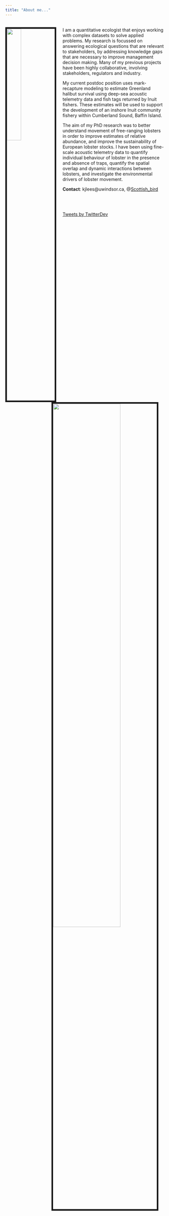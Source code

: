```yaml
---
title: "About me..."
---
```

<br>
<img src= "images/KIRSTY.jpg" style="width:30%; border:5px solid; margin-right: 20px" align= "left"> 
I am a quantitative ecologist that enjoys working with complex datasets to solve applied problems. My research is focussed on answering ecological questions that are relevant to stakeholders, by addressing knowledge gaps that are necessary to improve management decision making. Many of my previous projects have been highly collaborative, involving stakeholders, regulators and industry. 

My current postdoc position uses mark-recapture modeling to estimate Greenland halibut survival using deep-sea acoustic telemetry data and fish tags returned by Inuit fishers. These estimates will be used to support the development of an inshore Inuit community fishery within Cumberland Sound, Baffin Island. 

The aim of my PhD research was to better understand movement of free-ranging lobsters in order to improve estimates of relative abundance, and improve the sustainability of European lobster stocks. I have been using fine-scale acoustic telemetry data to quantify individual behaviour of lobster in the presence and absence of traps, quantify the spatial overlap and dynamic interactions between lobsters, and investigate the environmental drivers of lobster movement.

**Contact**: kjlees@uwindsor.ca, @[Scottish_bird](http://twitter.com/Scottish_Bird)

<br><br>

<img src= "images/LOBSTER.jpg" style="width:65%; border:5px solid; margin-right: 20px" align= "right"> 

<a class="twitter-timeline" href="https://twitter.com/Scottish_Bird" data-width="280" data-height="400">Tweets by TwitterDev</a> <script async src="https://platform.twitter.com/widgets.js" charset="utf-8"></script>